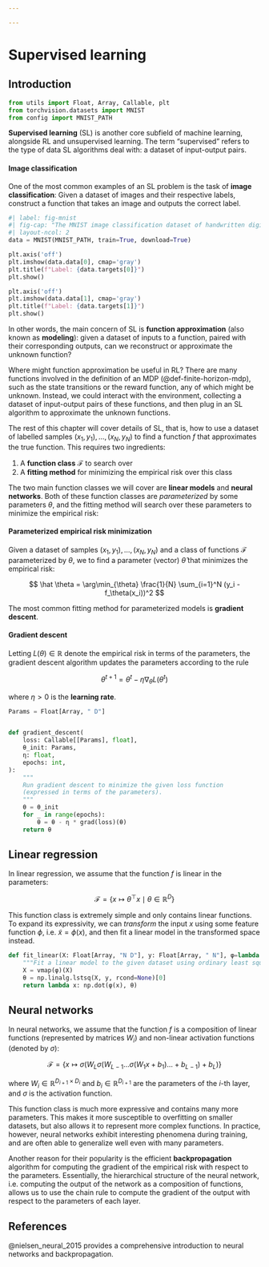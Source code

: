 ```yaml
---

---
```

# Supervised learning {#sec-sl}

## Introduction


```python
from utils import Float, Array, Callable, plt
from torchvision.datasets import MNIST
from config import MNIST_PATH
```

**Supervised learning** (SL) is another core subfield of machine learning,
alongside RL and unsupervised learning.
The term "supervised" refers to the type of data SL algorithms deal with:
a dataset of input-output pairs.

::: {#exm-image-classification}
#### Image classification

One of the most common examples of an SL problem is the task of **image classification**:
Given a dataset of images and their respective labels,
construct a function that takes an image and outputs the correct label.
:::

```python
#| label: fig-mnist
#| fig-cap: "The MNIST image classification dataset of handwritten digits."
#| layout-ncol: 2
data = MNIST(MNIST_PATH, train=True, download=True)

plt.axis('off')
plt.imshow(data.data[0], cmap='gray')
plt.title(f"Label: {data.targets[0]}")
plt.show()

plt.axis('off')
plt.imshow(data.data[1], cmap='gray')
plt.title(f"Label: {data.targets[1]}")
plt.show()
```

In other words, the main concern of SL is **function approximation**
(also known as **modeling**):
given a dataset of inputs to a function,
paired with their corresponding outputs,
can we reconstruct or approximate the unknown function?

Where might function approximation be useful in RL?
There are many functions involved in the definition of an MDP (@def-finite-horizon-mdp),
such as the state transitions or the reward function,
any of which might be unknown.
Instead, we could interact with the environment,
collecting a dataset of input-output pairs of these functions,
and then plug in an SL algorithm to approximate the unknown functions.

The rest of this chapter will cover details of SL,
that is, how to use a dataset of labelled samples $(x_1, y_1), \dots, (x_N, y_N)$
to find a function $f$ that approximates the true function.
This requires two ingredients:

1. A **function class** $\mathcal{F}$ to search over
2. A **fitting method** for minimizing the empirical risk over this class

The two main function classes we will cover are **linear models** and **neural networks**.
Both of these function classes are *parameterized* by some parameters $\theta$,
and the fitting method will search over these parameters to minimize the empirical risk:

::: {#def-parameterized-empirical-risk-minimization}

#### Parameterized empirical risk minimization

Given a dataset of samples $(x_1, y_1), \dots, (x_N, y_N)$ and a class of functions $\mathcal{F}$ parameterized by $\theta$,
we to find a parameter (vector) $\hat \theta$ that minimizes the empirical risk:

$$
\hat \theta = \arg\min_{\theta} \frac{1}{N} \sum_{i=1}^N (y_i - f_\theta(x_i))^2
$$
:::

The most common fitting method for parameterized models is **gradient descent**.

::: {#def-gd-def}

#### Gradient descent

Letting $L(\theta) \in \mathbb{R}$ denote the empirical risk in terms of the parameters,
the gradient descent algorithm updates the parameters according to the rule

$$
\theta^{t+1} = \theta^t - \eta \nabla_\theta L(\theta^t)
$$

where $\eta > 0$ is the **learning rate**.
:::

```python
Params = Float[Array, " D"]


def gradient_descent(
    loss: Callable[[Params], float],
    θ_init: Params,
    η: float,
    epochs: int,
):
    """
    Run gradient descent to minimize the given loss function
    (expressed in terms of the parameters).
    """
    θ = θ_init
    for _ in range(epochs):
        θ = θ - η * grad(loss)(θ)
    return θ
```

## Linear regression

In linear regression, we assume that the function $f$ is linear in the parameters:

$$
\mathcal{F} = \{ x \mapsto \theta^\top x \mid \theta \in \mathbb{R}^D \}
$$

This function class is extremely simple and only contains linear functions.
To expand its expressivity, we can _transform_ the input $x$ using some feature function $\phi$,
i.e. $\widetilde x = \phi(x)$, and then fit a linear model in the transformed space instead.

```python
def fit_linear(X: Float[Array, "N D"], y: Float[Array, " N"], φ=lambda x: x):
    """Fit a linear model to the given dataset using ordinary least squares."""
    X = vmap(φ)(X)
    θ = np.linalg.lstsq(X, y, rcond=None)[0]
    return lambda x: np.dot(φ(x), θ)
```

## Neural networks

In neural networks, we assume that the function $f$ is a composition of linear functions (represented by matrices $W_i$) and non-linear activation functions (denoted by $\sigma$):

$$
\mathcal{F} = \{ x \mapsto \sigma(W_L \sigma(W_{L-1} \dots \sigma(W_1 x + b_1) \dots + b_{L-1}) + b_L) \}
$$

where $W_i \in \mathbb{R}^{D_{i+1} \times D_i}$ and $b_i \in \mathbb{R}^{D_{i+1}}$ are the parameters of the $i$-th layer, and $\sigma$ is the activation function.

This function class is much more expressive and contains many more parameters.
This makes it more susceptible to overfitting on smaller datasets,
but also allows it to represent more complex functions.
In practice, however, neural networks exhibit interesting phenomena during training,
and are often able to generalize well even with many parameters.

Another reason for their popularity is the efficient **backpropagation** algorithm for computing the gradient of the empirical risk with respect to the parameters.
Essentially, the hierarchical structure of the neural network,
i.e. computing the output of the network as a composition of functions,
allows us to use the chain rule to compute the gradient of the output with respect to the parameters of each layer.

## References

@nielsen_neural_2015 provides a comprehensive introduction to neural networks and backpropagation.


